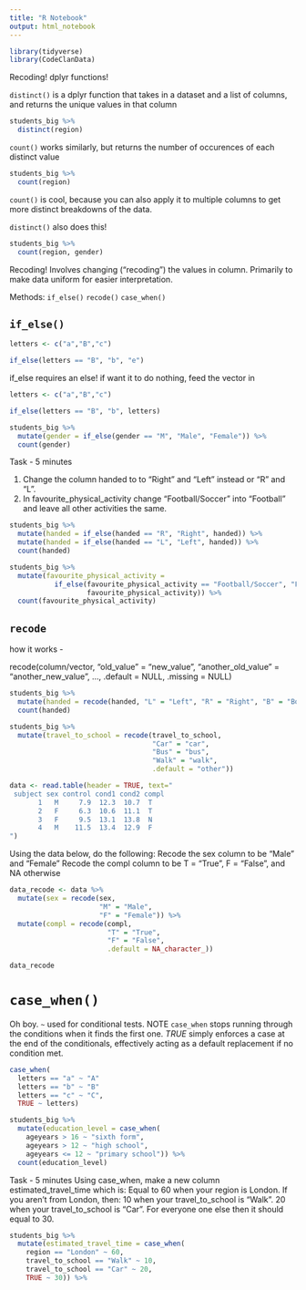 ```yaml
---
title: "R Notebook"
output: html_notebook
---
```


```r
library(tidyverse)
library(CodeClanData)
```

Recoding! dplyr functions!

`distinct()` is a dplyr function that takes in a dataset and a list of columns, and 
returns the unique values in that column

```r
students_big %>% 
  distinct(region)
```

`count()` works similarly, but returns the number of occurences of each distinct
value

```r
students_big %>% 
  count(region)
```

`count()` is cool, because you can also apply it to multiple columns to get more
distinct breakdowns of the data.

`distinct()` also does this!

```r
students_big %>% 
  count(region, gender)
```

Recoding! Involves changing ("recoding") the values in column. Primarily to make data uniform
for easier interpretation.

Methods:
`if_else()`
`recode()`
`case_when()`

## `if_else()`

```r
letters <- c("a","B","c")

if_else(letters == "B", "b", "e")
```

if_else requires an else! if want it to do nothing, feed the vector in

```r
letters <- c("a","B","c")

if_else(letters == "B", "b", letters)
```

```r
students_big %>% 
  mutate(gender = if_else(gender == "M", "Male", "Female")) %>% 
  count(gender)
```

Task - 5 minutes

1. Change the column handed to to "Right" and "Left" instead or "R" and "L".
2. In favourite_physical_activity change "Football/Soccer" into "Football" and leave all other activities the same.

```r
students_big %>% 
  mutate(handed = if_else(handed == "R", "Right", handed)) %>% 
  mutate(handed = if_else(handed == "L", "Left", handed)) %>% 
  count(handed)
```

```r
students_big %>% 
  mutate(favourite_physical_activity = 
           if_else(favourite_physical_activity == "Football/Soccer", "Football",
                   favourite_physical_activity)) %>% 
  count(favourite_physical_activity)
```

## `recode`

how it works -

recode(column/vector, "old_value" = "new_value", 
        "another_old_value" = "another_new_value", ...,
        .default = NULL, .missing = NULL)
        
```r
students_big %>% 
  mutate(handed = recode(handed, "L" = "Left", "R" = "Right", "B" = "Both")) %>% 
  count(handed)
```

```r
students_big %>% 
  mutate(travel_to_school = recode(travel_to_school,
                                   "Car" = "car",
                                   "Bus" = "bus",
                                   "Walk" = "walk",
                                   .default = "other"))
```


```r
data <- read.table(header = TRUE, text="
 subject sex control cond1 cond2 compl
       1   M     7.9  12.3  10.7  T
       2   F     6.3  10.6  11.1  T
       3   F     9.5  13.1  13.8  N
       4   M    11.5  13.4  12.9  F
")
```

Using the data below, do the following:
Recode the sex column to be “Male” and “Female”
Recode the compl column to be T = “True”, F = “False”, and NA otherwise

```r
data_recode <- data %>% 
  mutate(sex = recode(sex,
                      "M" = "Male",
                      "F" = "Female")) %>% 
  mutate(compl = recode(compl,
                        "T" = "True",
                        "F" = "False",
                        .default = NA_character_))

data_recode
```

# `case_when()`

Oh boy. `~` used for conditional tests. NOTE `case_when` stops running through
the conditions when it finds the first one. *TRUE* simply enforces a case at the
end of the conditionals, effectively acting as a default replacement if no condition met.

```r
case_when(
  letters == "a" ~ "A"
  letters == "b" ~ "B"
  letters == "c" ~ "C",
  TRUE ~ letters)
```

```r
students_big %>% 
  mutate(education_level = case_when(
    ageyears > 16 ~ "sixth form",
    ageyears > 12 ~ "high school",
    ageyears <= 12 ~ "primary school")) %>% 
  count(education_level)
```

Task - 5 minutes
Using case_when, make a new column estimated_travel_time which is:
Equal to 60 when your region is London.
If you aren’t from London, then:
10 when your travel_to_school is “Walk”.
20 when your travel_to_school is “Car”.
For everyone one else then it should equal to 30.

```r
students_big %>% 
  mutate(estimated_travel_time = case_when(
    region == "London" ~ 60,
    travel_to_school == "Walk" ~ 10,
    travel_to_school == "Car" ~ 20,
    TRUE ~ 30)) %>% 
```

